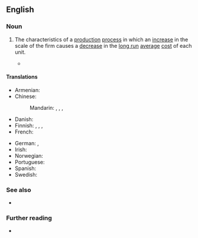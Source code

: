 ==English==

===Noun===
{{en-plural noun|sg=economy of scale}}

# {{lb|en|economics}} The characteristics of a [[production]] [[process]] in which an [[increase]] in the scale of the firm causes a [[decrease]] in the [[long run]] [[average]] [[cost]] of each unit.
#: {{ant|en|diseconomies of scale}}
#* {{quote-book|en|author=George Burnet Rogers|page=i|title=Costs and Economies of Scale in Turkey Processing Plants|year=1963|location=Washington, DC|publisher=U.S. Department of Agriculture|pageurl=https://books.google.com/books?id=ldo8AAAAYAAJ&dq=%22economies%20of%20scale%22&pg=PP3#v=onepage&q&f=falsee|passage=When plant size increased from 400 heavy young hens per hour to about 1,500 per hour average costs per pound declined from 6.6 to 5.4 cents per pound. While these costs suggested the existence of '''economies of scale''' in processing, they did not provide a standardized measure of the exact nature and extent of potential cost savings.}}

====Translations====
{{trans-top|the characteristics of a production process}}
* Armenian: {{t|hy|մասշտաբի էֆեկտ|sc=Armn}}
* Chinese:
*: Mandarin: {{t|cmn|規模經濟}}, {{t|cmn|规模经济|tr=guīmó jīngjì}}, {{t|cmn|規模效益}}, {{t|cmn|规模效益|tr=guīmó xiàoyì}}
* Danish: {{t-needed|da}}
* Finnish: {{t+|fi|mittakaavaetu}}, {{t+|fi|skaalaetu}}, {{t|fi|[[suurtuotanto|suurtuotannon]] [[etu]]}}, {{t|fi|suuruuden ekonomia}}
* French: {{t+|fr|économies d'échelle|f-p}}
{{trans-mid}}
* German: {{t|de|Skalenerträge|f-p}}, {{t|de|Skaleneffekte|m-p}}
* Irish: {{t|ga|barainneacht scála|f}}
* Norwegian: {{t+|no|stordriftsfordel|m}}
* Portuguese: {{t-needed|pt}}
* Spanish: {{t+|es|economía de escala|f}}
* Swedish: {{t|sv|stordriftsfördel|c}}
{{trans-bottom}}

===See also===
* {{l|en|returns to scale}}

===Further reading===
* {{pedia}}